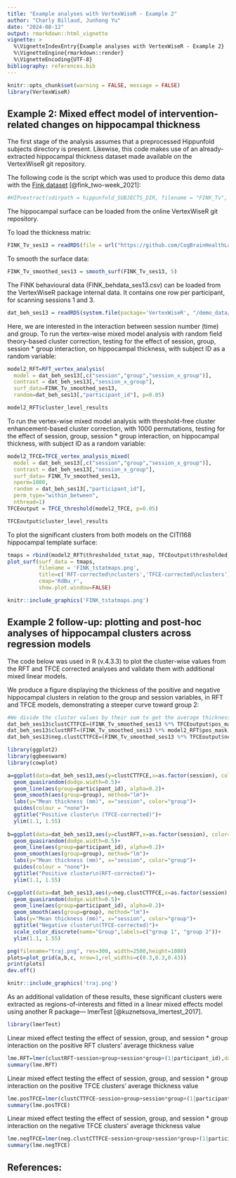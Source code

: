 ```yaml
---
title: "Example analyses with VertexWiseR - Example 2"
author: "Charly Billaud, Junhong Yu"
date: "2024-08-12"
output: rmarkdown::html_vignette
vignette: >
  %\VignetteIndexEntry{Example analyses with VertexWiseR - Example 2}
  %\VignetteEngine{rmarkdown::render}
  %\VignetteEncoding{UTF-8}
bibliography: references.bib
---
```


```r
knitr::opts_chunk$set(warning = FALSE, message = FALSE) 
library(VertexWiseR)
```

## Example 2: Mixed effect model of intervention-related changes on hippocampal thickness

The first stage of the analysis assumes that a preprocessed Hippunfold subjects directory is present. Likewise, this code makes use of an already-extracted hippocampal thickness dataset made available on the VertexWiseR git repository.

The following code is the script which was used to produce this demo data with the [Fink dataset](https://openneuro.org/datasets/ds003799/versions/2.0.0) [@fink_two-week_2021]:

```r
#HIPvextract(sdirpath = hippunfold_SUBJECTS_DIR, filename = "FINK_Tv", measure = "thickness", subj_ID = T)
```

The hippocampal surface can be loaded from the online VertexWiseR git repository. 

To load the thickness matrix:

```r
FINK_Tv_ses13 = readRDS(file = url("https://github.com/CogBrainHealthLab/VertexWiseR/blob/main/inst/demo_data/FINK_Tv_ses13.rds?raw=TRUE"))
```

To smooth the surface data:

```r
FINK_Tv_smoothed_ses13 = smooth_surf(FINK_Tv_ses13, 5)
```

The FINK behavioural data (FINK_behdata_ses13.csv) can be loaded from the VertexWiseR package internal data. It contains one row per participant, for scanning sessions 1 and 3. 

```r
dat_beh_ses13 = readRDS(system.file(package='VertexWiseR', "/demo_data/FINK_behdata_ses13.rds"))
```


Here, we are interested in the interaction between session number (time) and group. To run the vertex-wise mixed model analysis with random field theory-based cluster correction, testing for the effect of session, group, session \* group interaction, on hippocampal thickness, with subject ID as a random variable:

```r
model2_RFT=RFT_vertex_analysis(
  model = dat_beh_ses13[,c("session","group","session_x_group")],
  contrast = dat_beh_ses13[,"session_x_group"],
  surf_data=FINK_Tv_smoothed_ses13,
  random=dat_beh_ses13[,"participant_id"], p=0.05)
```
```r
model2_RFT$cluster_level_results
```

To run the vertex-wise mixed model analysis with threshold-free cluster enhancement-based cluster correction, with 1000 permutations, testing for the effect of session, group, session \* group interaction, on hippocampal thickness, with subject ID as a random variable:

```r
model2_TFCE=TFCE_vertex_analysis_mixed(
  model = dat_beh_ses13[,c("session","group","session_x_group")], 
  contrast = dat_beh_ses13[,"session_x_group"], 
  surf_data= FINK_Tv_smoothed_ses13, 
  nperm=1000, 
  random = dat_beh_ses13[,"participant_id"], 
  perm_type="within_between", 
  nthread=1) 
TFCEoutput = TFCE_threshold(model2_TFCE, p=0.05)
```

```r
TFCEoutput$cluster_level_results
```

To plot the significant clusters from both models on the CITI168 hippocampal template surface:

```r
tmaps = rbind(model2_RFT$thresholded_tstat_map, TFCEoutput$thresholded_tstat_map)
plot_surf(surf_data = tmaps, 
          filename = 'FINK_tstatmaps.png', 
          title=c('RFT-corrected\nclusters','TFCE-corrected\nclusters'), 
          cmap='RdBu_r',
          show.plot.window=FALSE)
```

```r
knitr::include_graphics('FINK_tstatmaps.png')
```

## Example 2 follow-up: plotting and post-hoc analyses of hippocampal clusters across regression models

The code below was used in R (v.4.3.3) to plot the cluster-wise values from the RFT and TFCE corrected analyses and validate them with additional mixed linear models.

We produce a figure displaying the thickness of the positive and negative hippocampal clusters in relation to the group and session variables, in RFT and TFCE models, demonstrating a steeper curve toward group 2: 

```r
#We divide the cluster values by their sum to get the average thickness per vertex
dat_beh_ses13$clustCTTFCE=(FINK_Tv_smoothed_ses13 %*% TFCEoutput$pos_mask)/sum(TFCEoutput$pos_mask>0)
dat_beh_ses13$clustRFT=(FINK_Tv_smoothed_ses13 %*% model2_RFT$pos_mask)/sum(model2_RFT$pos_mask>0)
dat_beh_ses13$neg.clustCTTFCE=(FINK_Tv_smoothed_ses13 %*% TFCEoutput$neg_mask)/sum(TFCEoutput$neg_mask>0)

library(ggplot2)
library(ggbeeswarm)
library(cowplot)

a=ggplot(data=dat_beh_ses13,aes(y=clustCTTFCE,x=as.factor(session), color=as.factor(group)))+
  geom_quasirandom(dodge.width=0.5)+
  geom_line(aes(group=participant_id), alpha=0.2)+
  geom_smooth(aes(group=group), method="lm")+
  labs(y="Mean thickness (mm)", x="session", color="group")+
  guides(colour = "none")+
  ggtitle("Positive cluster\n (TFCE-corrected)")+
  ylim(1.1, 1.55)
  
b=ggplot(data=dat_beh_ses13,aes(y=clustRFT,x=as.factor(session), color=as.factor(group)))+
  geom_quasirandom(dodge.width=0.5)+
  geom_line(aes(group=participant_id), alpha=0.2)+
  geom_smooth(aes(group=group), method="lm")+
  labs(y="Mean thickness (mm)", x="session", color="group")+
  guides(colour = "none")+
  ggtitle("Positive cluster\n(RFT-corrected)")+ 
  ylim(1.1, 1.55)

c=ggplot(data=dat_beh_ses13,aes(y=neg.clustCTTFCE,x=as.factor(session), color=as.factor(group)))+
  geom_quasirandom(dodge.width=0.5)+
  geom_line(aes(group=participant_id), alpha=0.2)+
  geom_smooth(aes(group=group), method="lm")+
  labs(y="Mean thickness (mm)", x="session", color="group")+
  ggtitle("Negative cluster\n(TFCE-corrected)")+
  scale_color_discrete(name="Group",labels=c("group 1", "group 2"))+
  ylim(1.1, 1.55)

png(filename="traj.png", res=300, width=2500,height=1080)
plots=plot_grid(a,b,c, nrow=1,rel_widths=c(0.3,0.3,0.43))
print(plots)
dev.off()
```

```r
knitr::include_graphics('traj.png')
```

As an additional validation of these results, these significant clusters were extracted as regions-of-interests and fitted in a linear mixed effects model using another R package— lmerTest [@kuznetsova_lmertest_2017]. 

```r
library(lmerTest)
```

Linear mixed effect testing the effect of session, group, and session * group interaction on the positive RFT clusters' average thickness value


```r
lme.RFT=lmer(clustRFT~session+group+session*group+(1|participant_id),data =dat_beh_ses13 )
summary(lme.RFT)
```

Linear mixed effect testing the effect of session, group, and session * group interaction on the positive TFCE clusters' average thickness value

```r
lme.posTFCE=lmer(clustCTTFCE~session+group+session*group+(1|participant_id),data =dat_beh_ses13 )
summary(lme.posTFCE)
```

Linear mixed effect testing the effect of session, group, and session * group interaction on the negative TFCE clusters' average thickness value

```r
lme.negTFCE=lmer(neg.clustCTTFCE~session+group+session*group+(1|participant_id),data =dat_beh_ses13 )
summary(lme.negTFCE)
```

## References:
